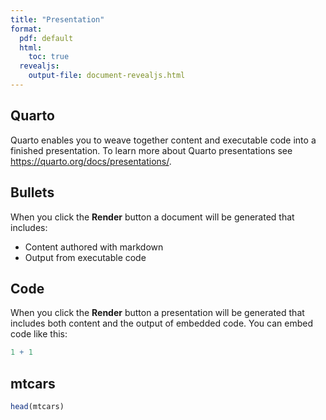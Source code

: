 ```yaml
---
title: "Presentation"
format: 
  pdf: default
  html:
    toc: true
  revealjs: 
    output-file: document-revealjs.html
---
```



## Quarto

Quarto enables you to weave together content and executable code into a finished presentation. To learn more about Quarto presentations see <https://quarto.org/docs/presentations/>.

## Bullets

When you click the **Render** button a document will be generated that includes:

-   Content authored with markdown
-   Output from executable code

## Code

When you click the **Render** button a presentation will be generated that includes both content and the output of embedded code. You can embed code like this:

```r
1 + 1
```



## mtcars
```r
head(mtcars)
```


